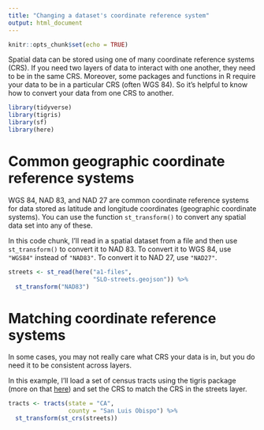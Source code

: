```yaml
---
title: "Changing a dataset's coordinate reference system"
output: html_document
---
```


```r
knitr::opts_chunk$set(echo = TRUE)
```

Spatial data can be stored using one of many coordinate reference 
systems (CRS). If you need two layers of data to interact with one
another, they need to be in the same CRS. Moreover, some packages and 
functions in R require your data to be in a particular CRS (often WGS 
84). So it's helpful to know how to convert your data from one CRS to 
another.

```r
library(tidyverse)
library(tigris)
library(sf)
library(here)
```

# Common geographic coordinate reference systems

WGS 84, NAD 83, and NAD 27 are common coordinate reference systems for 
data stored as latitude and longitude coordinates (geographic coordinate
systems). You can use the function `st_transform()` to convert any spatial
data set into any of these.

In this code chunk, I'll read in a spatial dataset from a file and then use 
`st_transform()` to convert it to NAD 83. To convert it to WGS 84, use 
`"WGS84"` instead of `"NAD83"`. To convert it to NAD 27, use `"NAD27"`.

```r
streets <- st_read(here("a1-files",
                        "SLO-streets.geojson")) %>%
  st_transform("NAD83")
```

# Matching coordinate reference systems

In some cases, you may not really care what CRS your data is in, but you 
do need it to be consistent across layers.

In this example, I'll load a set of census tracts using the tigris package
(more on that [here](https://c-voulgaris.github.io/VIS-2128-F22/a1-files/skill-tigris.html){target="_blank"}) and set the CRS to match the CRS in the streets layer.

```r
tracts <- tracts(state = "CA",
                 county = "San Luis Obispo") %>%
  st_transform(st_crs(streets))
```

